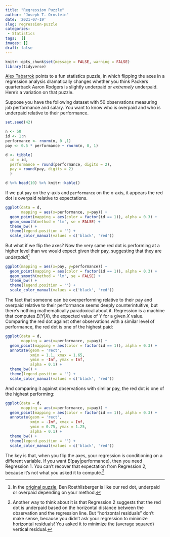 ```yaml
---
title: "Regression Puzzle"
author: "Joseph T. Ornstein"
date: '2021-07-19'
slug: regression-puzzle
categories:
 - Statistics
tags:  []
images: []
draft: false
---
```


```r
knitr::opts_chunk$set(message = FALSE, warning = FALSE)
library(tidyverse)
```

[Alex Tabarrok](https://marginalrevolution.com/marginalrevolution/2021/07/a-regression-puzzle.html) points to a fun statistics puzzle, in which flipping the axes in a regression analysis dramatically changes whether you think Packers quarterback Aaron Rodgers is slightly underpaid or *extremely* underpaid. Here's a variation on that puzzle.

Suppose you have the following dataset with 50 observations measuring job performance and salary. You want to know who is overpaid and who is underpaid relative to their performance.

```r
set.seed(42)

n <- 50
id <- 1:n
performance <- rnorm(n, 0 ,1)
pay <- 0.5 * performance + rnorm(n, 0, 1)

d <- tibble(
  id = id,
  performance = round(performance, digits = 2),
  pay = round(pay, digits = 2)
  )

d %>% head(10) %>% knitr::kable()
```

If we put `pay` on the y-axis and `performance` on the x-axis, it appears the red dot is overpaid relative to expectations.

```r
ggplot(data = d,
       mapping = aes(x=performance, y=pay)) +
  geom_point(mapping = aes(color = factor(id == 1)), alpha = 0.3) +
  geom_smooth(method = 'lm', se = FALSE) +
  theme_bw() +
  theme(legend.position = '') +
  scale_color_manual(values = c('black', 'red'))
```

But what if we flip the axes? Now the very same red dot is performing at a higher level than we would expect given their pay, suggesting that they are *underpaid*![^1]

[^1]: In the [original puzzle](https://marginalrevolution.com/marginalrevolution/2021/07/a-regression-puzzle.html), Ben Roethlisberger is like our red dot, underpaid or overpaid depending on your method.

```r
ggplot(mapping = aes(x=pay, y=performance)) +
  geom_point(mapping = aes(color = factor(id == 1)), alpha = 0.3) +
  geom_smooth(method = 'lm', se = FALSE) +
  theme_bw() +
  theme(legend.position = '') +
  scale_color_manual(values = c('black', 'red'))
```

The fact that someone can be overperforming relative to their pay and overpaid relative to their performance seems deeply counterintuitive, but there's nothing mathematically paradoxical about it. Regression is a machine that computes $E(Y|X)$, the expected value of $Y$ for a given $X$ value. Comparing the red dot against other observations with a similar level of performance, the red dot is one of the highest paid:

```r
ggplot(data = d,
       mapping = aes(x=performance, y=pay)) +
  geom_point(mapping = aes(color = factor(id == 1)), alpha = 0.3) +
  annotate(geom = 'rect', 
           xmin = 1.1, xmax = 1.65, 
           ymin = -Inf, ymax = Inf,
           alpha = 0.1) +
  theme_bw() +
  theme(legend.position = '') +
  scale_color_manual(values = c('black', 'red'))
```

And comparing it against observations with similar pay, the red dot is one of the highest performing:

```r
ggplot(data = d,
       mapping = aes(x=performance, y=pay)) +
  geom_point(mapping = aes(color = factor(id == 1)), alpha = 0.3) +
  annotate(geom = 'rect', 
           xmin = -Inf, xmax = Inf, 
           ymin = 0.75, ymax = 1.25,
           alpha = 0.1) +
  theme_bw() +
  theme(legend.position = '') +
  scale_color_manual(values = c('black', 'red'))
```

The key is that, when you flip the axes, your regression is conditioning on a different variable. If you want $E(\text{pay} | \text{performance})$, then you need Regression 1. You can't recover that expectation from Regression 2, because it's not what you asked it to compute.[^2]

[^2]: Another way to think about it is that Regression 2 suggests that the red dot is underpaid based on the horizontal distance between the observation and the regression line. But "horizontal residuals" don't make sense, because you didn't ask your regression to minimize horizontal residuals! You asked it to minimize the (average squared) vertical residual.
